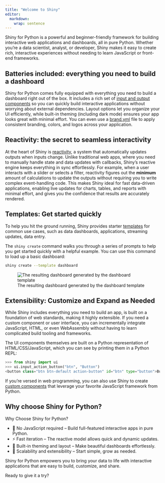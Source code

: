 ```yaml
---
title: "Welcome to Shiny"
editor:
  markdown:
    wrap: sentence
---
```


Shiny for Python is a powerful and beginner-friendly framework for building interactive web applications and dashboards, all in pure Python.
Whether you’re a data scientist, analyst, or developer, Shiny makes it easy to create rich, interactive experiences without needing to learn JavaScript or front-end frameworks.

## Batteries included: everything you need to build a dashboard {#batteries-included}

Shiny for Python comes fully equipped with everything you need to build a dashboard right out of the box.
It includes a rich set of [input and output components](/components) so you can quickly build interactive applications without worrying about external dependencies.
Layout options let you organize your UI efficiently, while built-in theming (including dark mode) ensures your app looks great with minimal effort.
You can even use a [brand.yml](https://posit-dev.github.io/brand-yml/) file to apply consistent branding, colors, and logos across your application.

## Reactivity: the secret to seamless interactivity {#reactivity}

At the heart of Shiny is [reactivity](../docs/reactive-foundations.qmd), a system that automatically updates outputs when inputs change.
Unlike traditional web apps, where you need to manually handle state and data updates with callbacks, Shiny’s reactive engine keeps everything in sync effortlessly.
For example, when a user interacts with a slider or selects a filter, reactivity figures out the **minimum** amount of calculations to update the outputs without requiring you to write complex event-handling code.
This makes Shiny ideal for fast data-driven applications, enabling live updates for charts, tables, and reports with minimal effort,
and gives you the confidence that results are accurately rendered.

## Templates: Get started quickly {#templates}

To help you hit the ground running, Shiny provides starter [templates](/templates/) for common use cases, such as data dashboards, applications, streaming updates, data entry.

The `shiny create` command walks you through a series of prompts to help you get started quickly with a helpful example.
You can use this command to load up a basic dashboard:

```bash
shiny create --template dashboard
```

![The resulting dashboard generated by the dashboard template](assets/dashboard-template.png){class="img-shadow"}

## Extensibility: Customize and Expand as Needed {#extensible}

While Shiny includes everything you need to build an app, is built on a foundation of web standards, making it highly extensible.
If you need a custom component or user interface, you can incrementally integrate JavaScript, HTML, or even WebAssembly without having to learn complicated build tooling and frameworks.

The UI components themselves are built on a Python representation of HTML/CSS/JavaScript, which you can see by printing them in a Python REPL:

```python
>>> from shiny import ui
>>> ui.input_action_button("btn", "Button")
<button class="btn btn-default action-button" id="btn" type="button">Button</button>
```

If you're versed in web programming, you can also use Shiny to create [custom components](../docs/custom-component-one-off.qmd) that leverage your favorite JavaScript framework from Python.

## Why choose Shiny for Python?

Why Choose Shiny for Python?

- 🐍 No JavaScript required – Build full-featured interactive apps in pure Python.
- ⚡ Fast iteration – The reactive model allows quick and dynamic updates.
- 🎨 Built-in theming and layout – Make beautiful dashboards effortlessly.
- 🚀 Scalability and extensibility – Start simple, grow as needed.

Shiny for Python empowers you to bring your data to life with interactive applications that are easy to build, customize, and share.

Ready to give it a try?

